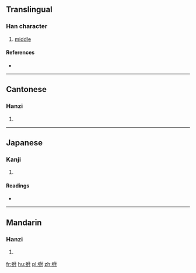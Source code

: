 ==Translingual==

===Han character===
{{Han char|rn=57|rad=弓|as=05|sn=8|four=14240|canj=NODI|ids=⿰弓付}}

# [[middle]]

====References====
* {{Han ref|kx=0357.260|dkj=09749|dj=0674.080|hdz=20993.020|uh=5F23|ud=24355|bh=CC72|bd=52338}}

----

==Cantonese==

===Hanzi===
{{yue-hanzi|jyut=[[fu2]]|y=fu2}}

# {{defn|lang=yue|sort=弓05}}

----

==Japanese==

===Kanji===
{{ja-kanji|grade=|rs=弓05}}

# {{defn|lang=ja|sort=弓05}}

====Readings====
* {{ja-readings|on=[[ふ]] (fu)|kun=[[ゆずか]] (yuzuka)}}

----

==Mandarin==

===Hanzi===
{{cmn-hanzi|pin=[[fǔ]] ([[fu3]])|wg=fu<sup>3</sup>}}

# {{defn|lang=cmn|sort=弓05}}

[[fr:弣]]
[[hu:弣]]
[[pl:弣]]
[[zh:弣]]